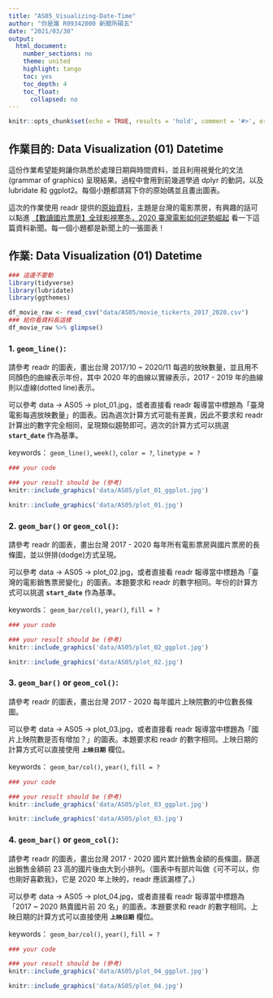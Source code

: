 ```yaml
---
title: "AS05_Visualizing-Date-Time"
author: "你是誰 R09342000 新聞所碩五"
date: "2021/03/30"
output:
  html_document:
    number_sections: no
    theme: united
    highlight: tango
    toc: yes
    toc_depth: 4
    toc_float:
      collapsed: no
---
```


```r
knitr::opts_chunk$set(echo = TRUE, results = 'hold', comment = '#>', error = TRUE)
```

## 作業目的: Data Visualization (01) Datetime

這份作業希望能夠讓你熟悉於處理日期與時間資料，並且利用視覺化的文法(grammar of graphics) 呈現結果。過程中會用到前幾週學過 dplyr 的動詞，以及 lubridate 和 ggplot2。每個小題都請寫下你的原始碼並且畫出圖表。

這次的作業使用 readr 提供的[原始資料](https://github.com/readr-media/readr-data/tree/master/movie_tickets)，主題是台灣的電影票房，有興趣的話可以點進 [【數讀國片票房】全球影視寒冬，2020 臺灣電影如何逆勢崛起](https://www.readr.tw/post/2522) 看一下這篇資料新聞。每一個小題都是新聞上的一張圖表！

## 作業: Data Visualization (01) Datetime

```r
### 這邊不要動
library(tidyverse)
library(lubridate)
library(ggthemes)

df_movie_raw <- read_csv("data/AS05/movie_tickerts_2017_2020.csv")
### 給你看資料長這樣
df_movie_raw %>% glimpse()
```

### 1. `geom_line()`:

請參考 readr 的圖表，畫出台灣 2017/10 ~ 2020/11 每週的放映數量，並且用不同顏色的曲線表示年份，其中 2020 年的曲線以實線表示，2017 - 2019 年的曲線則以虛線(dotted line)表示。

可以參考 data -> AS05 -> plot_01.jpg，或者直接看 readr 報導當中標題為「臺灣電影每週放映數量」的圖表。因為週次計算方式可能有差異，因此不要求和 readr 計算出的數字完全相同，呈現類似趨勢即可。週次的計算方式可以挑選 **`start_date`** 作為基準。

keywords：
`geom_line()`, `week()`, `color = ?`, `linetype = ?`

```r
### your code

### your result should be (參考)
knitr::include_graphics('data/AS05/plot_01_ggplot.jpg')
```


```r
knitr::include_graphics('data/AS05/plot_01.jpg')
```

### 2. `geom_bar()` or `geom_col()`:

請參考 readr 的圖表，畫出台灣 2017 - 2020 每年所有電影票房與國片票房的長條圖，並以併排(dodge)方式呈現。

可以參考 data -> AS05 -> plot_02.jpg，或者直接看 readr 報導當中標題為「臺灣的電影銷售票房變化」的圖表。本題要求和 readr 的數字相同。年份的計算方式可以挑選 **`start_date`** 作為基準。

keywords：
`geom_bar/col()`, `year()`, `fill = ?`

```r
### your code

### your result should be (參考)
knitr::include_graphics('data/AS05/plot_02_ggplot.jpg')

```


```r
knitr::include_graphics('data/AS05/plot_02.jpg')
```

### 3. `geom_bar()` or `geom_col()`:

請參考 readr 的圖表，畫出台灣 2017 - 2020 每年國片上映院數的中位數長條圖。

可以參考 data -> AS05 -> plot_03.jpg，或者直接看 readr 報導當中標題為「國片上映院數是否有增加？」的圖表。本題要求和 readr 的數字相同。上映日期的計算方式可以直接使用 **`上映日期`** 欄位。

keywords：
`geom_bar/col()`, `year()`, `fill = ?`

```r
### your code

### your result should be (參考)
knitr::include_graphics('data/AS05/plot_03_ggplot.jpg')

```


```r
knitr::include_graphics('data/AS05/plot_03.jpg')
```

### 4. `geom_bar()` or `geom_col()`:

請參考 readr 的圖表，畫出台灣 2017 - 2020 國片累計銷售金額的長條圖，篩選出銷售金額前 23 高的國片後由大到小排列。（圖表中有部片叫做《可不可以，你也剛好喜歡我》，它是 2020 年上映的，readr 應該漏標了。）

可以參考 data -> AS05 -> plot_04.jpg，或者直接看 readr 報導當中標題為「2017 ~ 2020 熱賣國片前 20 名」的圖表。本題要求和 readr 的數字相同。上映日期的計算方式可以直接使用 **`上映日期`** 欄位。

keywords：
`geom_bar/col()`, `year()`, `fill = ?`

```r
### your code

### your result should be (參考)
knitr::include_graphics('data/AS05/plot_04_ggplot.jpg')

```

```r
knitr::include_graphics('data/AS05/plot_04.jpg')
```
